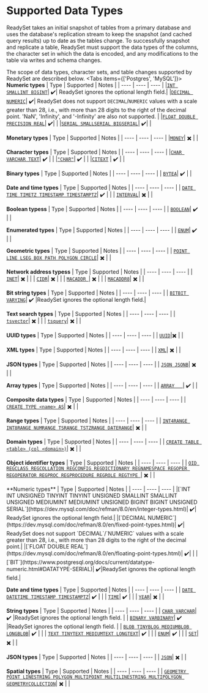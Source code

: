
# Supported Data Types

ReadySet takes an initial snapshot of tables from a primary database and uses the database's replication stream to keep the snapshot (and cached query results) up to date as the tables change.
To successfully snapshot and replicate a table, ReadySet must support the data types of the columns, the character set in which the data is encoded, and any modifications to the table via writes and schema changes.

The scope of data types, character sets, and table changes supported by ReadySet are described below. 
<Tabs items={['Postgres', 'MySQL']}>
<Tab>
**Numeric types**
| Type | Supported | Notes |
| ---- | ---- | ---- |
|[`INT SMALLINT BIGINT`](https://www.postgresql.org/docs/current/datatype-numeric.html#DATATYPE-INT)| ✔️| ReadySet ignores the optional length field.|
|[`DECIMAL NUMERIC`](https://www.postgresql.org/docs/current/datatype-numeric.html#DATATYPE-NUMERIC-DECIMAL)| ✔️| ReadySet does not support `DECIMAL`/`NUMERIC` values with a scale greater than 28, i.e., with more than 28 digits to the right of the decimal point. 'NaN', 'Infinity', and '-Infinity' are also not supported. |
|[`FLOAT DOUBLE PRECISION REAL`](https://dev.mysql.com/doc/refman/8.0/en/floating-point-types.html)| ✔️| |
|[`SERIAL SMALLSERIAL BIGSERIAL`](https://www.postgresql.org/docs/current/datatype-numeric.html#DATATYPE-SERIAL)| ✔️| | 

**Monetary types**
| Type | Supported | Notes |
| ---- | ---- | ---- |
|[`MONEY`](https://www.postgresql.org/docs/current/datatype-money.html)| ✖️ | |

**Character types**
| Type | Supported | Notes |
| ---- | ---- | ---- |
|[`CHAR VARCHAR TEXT`](https://www.postgresql.org/docs/current/datatype-character.html)| ✔️ | |
|[`"CHAR"`](https://www.postgresql.org/docs/current/datatype-character.html#DATATYPE-CHARACTER-SPECIAL-TABLE)| ✔️ | |
|[`CITEXT`](https://www.postgresql.org/docs/15/citext.html) | ✔️ | | 

**Binary types**
| Type | Supported | Notes |
| ---- | ---- | ---- |
| [`BYTEA`](https://www.postgresql.org/docs/current/datatype-binary.html)| ✔️ | |

**Date and time types**
| Type | Supported | Notes |
| ---- | ---- | ---- |
| [`DATE TIME TIMETZ TIMESTAMP TIMESTAMPTZ`](https://www.postgresql.org/docs/current/datatype-datetime.html)| ✔️ | |
| [`INTERVAL`](https://www.postgresql.org/docs/current/datatype-datetime.html)| ✖️ | |

**Boolean typess**
| Type | Supported | Notes |
| ---- | ---- | ---- |
| [`BOOLEAN`](https://www.postgresql.org/docs/current/datatype-boolean.html)| ✔️ | |

**Enumerated types**
| Type | Supported | Notes |
| ---- | ---- | ---- |
| [`ENUM`](https://www.postgresql.org/docs/current/datatype-enum.html)| ✔️ | |

**Geometric types**
| Type | Supported | Notes |
| ---- | ---- | ---- |
| [`POINT LINE LSEG BOX PATH POLYGON CIRCLE`](https://www.postgresql.org/docs/current/datatype-geometric.html)| ✖️ | |

**Network address typess**
| Type | Supported | Notes |
| ---- | ---- | ---- |
| [`INET`](https://www.postgresql.org/docs/current/datatype-net-types.html#DATATYPE-INET)| ✖️ | |
| [`CIDR`](https://www.postgresql.org/docs/current/datatype-net-types.html#DATATYPE-CIDR)| ✖️ | |
| [`MACADDR	`](https://www.postgresql.org/docs/current/datatype-net-types.html#DATATYPE-MACADDR)| ✖️ | |
| [`MACADDR8`](https://www.postgresql.org/docs/current/datatype-net-types.html#DATATYPE-MACADDR8)| ✖️ | |
	
**Bit string types**
| Type | Supported | Notes |
| ---- | ---- | ---- |
| [`BITBIT VARYING`](https://www.postgresql.org/docs/current/datatype-bit.html)| ✔️ |ReadySet ignores the optional length field.|

**Text search types**
| Type | Supported | Notes |
| ---- | ---- | ---- |
| [`tsvector`](https://www.postgresql.org/docs/current/datatype-textsearch.html#DATATYPE-TSVECTOR)| ✖️ | |
| [`tsquery`](https://www.postgresql.org/docs/current/datatype-textsearch.html#DATATYPE-TSQUERY)| ✖️ | |

**UUID types**
| Type | Supported | Notes |
| ---- | ---- | ---- |
| [`UUID`](https://www.postgresql.org/docs/current/datatype-uuid.html)|✖️ | |

**XML types**
| Type | Supported | Notes |
| ---- | ---- | ---- |
| [`XML`](https://www.postgresql.org/docs/current/datatype-xml.html)| ✖️ | |

**JSON types**
| Type | Supported | Notes |
| ---- | ---- | ---- |
| [`JSON JSONB`](https://www.postgresql.org/docs/current/datatype-json.html)| ✖️ | |
		
**Array types**
| Type | Supported | Notes |
| ---- | ---- | ---- |
| [`ARRAY	`](https://www.postgresql.org/docs/current/arrays.html)| ✔️ | |

**Composite data types**
| Type | Supported | Notes |
| ---- | ---- | ---- |
| [`CREATE TYPE <name> AS`](https://www.postgresql.org/docs/current/rowtypes.html)| ✖️ | |

**Range types**
| Type | Supported | Notes |
| ---- | ---- | ---- |
| [`INT4RANGE INT8RANGE NUMRANGE TSRANGE TSTZRANGE DATERANGE`](https://www.postgresql.org/docs/current/rangetypes.html)| ✖️ | |
	
**Domain types**
| Type | Supported | Notes |
| ---- | ---- | ---- |
| [`CREATE TABLE <table> (col <domain>)`](https://www.postgresql.org/docs/current/domains.html)| ✖️ | |
	
**Object identifier types**
| Type | Supported | Notes |
| ---- | ---- | ---- |
| [`OID REGCLASS REGCOLLATION REGCONFIG REGDICTIONARY REGNAMESPACE REGOPER REGOPERATOR REGPROC REGPROCEDURE REGROLE REGTYPE	`](https://www.postgresql.org/docs/current/datatype-oid.html)| ✖️ | |
</Tab>

<Tab>
**Numeric types**
| Type | Supported | Notes |
| ---- | ---- | ---- |
|[`INT INT UNSIGNED TINYINT TINYINT UNSIGNED SMALLINT SMALLINT UNSIGNED MEDIUMINT MEDIUMINT UNSIGNED BIGINT BIGINT UNSIGNED SERIAL`](https://dev.mysql.com/doc/refman/8.0/en/integer-types.html)| ✔️| ReadySet ignores the optional length field.|
|[`DECIMAL NUMERIC`](https://dev.mysql.com/doc/refman/8.0/en/fixed-point-types.html)| ✔️| ReadySet does not support `DECIMAL`/`NUMERIC` values with a scale greater than 28, i.e., with more than 28 digits to the right of the decimal point.|
|[`FLOAT DOUBLE REAL`](https://dev.mysql.com/doc/refman/8.0/en/floating-point-types.html)| ✔️| |
|[`BIT`](https://www.postgresql.org/docs/current/datatype-numeric.html#DATATYPE-SERIAL)| ✔️|ReadySet ignores the optional length field.| 

**Date and time types**
| Type | Supported | Notes |
| ---- | ---- | ---- |
| [`DATE DATETIME TIMESTAMP TIMESTAMPTZ`](https://dev.mysql.com/doc/refman/8.0/en/datetime.html)| ✔️ | |
| [`TIME`](https://dev.mysql.com/doc/refman/8.0/en/time.html)| ✔️ | |
| [`YEAR`](https://dev.mysql.com/doc/refman/8.0/en/year.html)| ✖️ | |

**String types**
| Type | Supported | Notes |
| ---- | ---- | ---- |
| [`CHAR VARCHAR`](https://dev.mysql.com/doc/refman/8.0/en/char.html)| ✔️ |ReadySet ignores the optional length field. |
| [`BINARY VARBINARY`](https://dev.mysql.com/doc/refman/8.0/en/binary-varbinary.html)| ✔️ |ReadySet ignores the optional length field. |
| [`BLOB TINYBLOG MEDIUMBLOB LONGBLOB`](https://dev.mysql.com/doc/refman/8.0/en/blob.html)| ✔️ | |
| [`TEXT TINYTEXT MEDIUMTEXT LONGTEXT`](https://dev.mysql.com/doc/refman/8.0/en/blob.html)| ✔️ | |
| [`ENUM`](https://dev.mysql.com/doc/refman/8.0/en/enum.html)| ✔️ | |
| [`SET`](https://dev.mysql.com/doc/refman/8.0/en/set.html)| ✖️ | |

**JSON types**
| Type | Supported | Notes |
| ---- | ---- | ---- |
| [`JSON`](https://dev.mysql.com/doc/refman/8.0/en/json.html)| ✖️ | |

**Spatial types**
| Type | Supported | Notes |
| ---- | ---- | ---- |
| [`GEOMETRY POINT LINESTRING POLYGON MULTIPOINT MULTILINESTRING MULTIPOLYGON GEOMETRYCOLLECTION`](https://dev.mysql.com/doc/refman/8.0/en/spatial-type-overview.html)| ✖️ | |
</Tab>
</Tabs>
